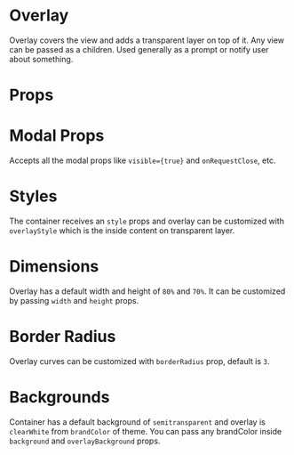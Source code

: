 
<Meta title="Design System|Overlay" component={Overlay} />

# Overlay
Overlay covers the view and adds a transparent layer on top of it. Any view can be passed as a children. Used generally as a prompt or notify user about something.

# Props

<Props of={Overlay} />

# Modal Props

Accepts all the modal props like `visible={true}` and `onRequestClose`, etc.

# Styles

The container receives an `style` props and overlay can be customized with `overlayStyle` which is the inside content on transparent layer.

# Dimensions

Overlay has a default width and height of `80%` and `70%`. It can be customized by passing `width` and `height` props.

# Border Radius
Overlay curves can be customized with `borderRadius` prop, default is `3`.

# Backgrounds
Container has a default background of `semitransparent` and overlay is `clearWhite` from `brandColor` of theme. You can pass any brandColor inside `background` and `overlayBackground` props.